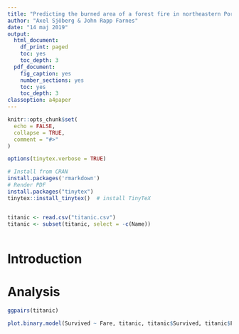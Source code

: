 ```yaml
---
title: "Predicting the burned area of a forest fire in northeastern Portugal"
author: "Axel Sjöberg & John Rapp Farnes"
date: "14 maj 2019"
output:
  html_document:
    df_print: paged
    toc: yes
    toc_depth: 3
  pdf_document:
    fig_caption: yes
    number_sections: yes
    toc: yes
    toc_depth: 3
classoption: a4paper
---
```


```r
knitr::opts_chunk$set(
  echo = FALSE,
  collapse = TRUE,
  comment = "#>"
)

options(tinytex.verbose = TRUE)
```

```r
# Install from CRAN
install.packages('rmarkdown')
# Render PDF
install.packages("tinytex")
tinytex::install_tinytex()  # install TinyTeX

```

```r

```

```r
titanic <- read.csv("titanic.csv")
titanic <- subset(titanic, select = -c(Name))
  
```



<!-- Abstract? -->

# Introduction

<!-- The aim of this paper is to use meteorological and other data collected in the northeast of Portugal to predict the burned area of a forest fire. The dependent variable in this paper will be the burned area of the forest (in ha) and the independent variables considered are listed below -->

# Analysis

```r
ggpairs(titanic)
```

```r

plot.binary.model(Survived ~ Fare, titanic, titanic$Survived, titanic$Fare, "Fare", c(0, 500), 40)
```



<!-- ```{r} -->
<!-- hist(dataset$area) -->
<!-- hist(dataset$rain) -->

<!-- hist(log(dataset$area)) -->
<!-- hist(log(dataset$area + 1)) -->
<!-- hist(log(dataset$rain)) -->
<!-- hist(log(dataset$rain + 1)) -->

<!-- hist(dataset$temp) -->
<!-- hist(dataset$RH) -->
<!-- hist(dataset$wind) -->

<!-- plot(dataset$X, dataset$Y) -->

<!-- #temp, RH, wind and rain -->
<!-- pairs(~ area + temp + RH + wind + rain, data = dataset) -->

<!-- pairs(~ log(area + 1) + temp + RH + wind + log(rain + 1), data = dataset) -->

<!-- ``` -->

<!-- ```{r} -->
<!-- hist(dataset$FFMC) -->
<!-- hist((dataset$FFMC)^(1/3)) -->


<!-- # FFMC, DMC, DC, ISI -->
<!-- pairs(~ area + FFMC + DMC + DC + ISI, data = dataset) -->
<!-- pairs(~ log(area + 1) + FFMC + DMC + DC + ISI, data = dataset) -->

<!-- pairs(~ FFMC + DMC + DC + ISI + temp + RH + wind + log(rain + 1), data = dataset) -->

<!-- # pairs(~ log(area + 1) + FFMC.squared + DMC + DC + ISI, data = dataset) -->
<!-- ``` -->


<!-- ```{r} -->
<!-- dataset <- cbind(dataset, log.area = log(dataset$area + 1), log.rain = log(dataset$rain + 1)) -->

<!-- ``` -->

<!-- ```{r} -->
<!-- dataset.cut <- dataset[dataset$area > 0,] -->
<!-- dataset.cut -->

<!-- pairs(~ log(area) + temp + RH + wind, data = dataset.cut) -->


<!-- ``` -->



<!-- ```{r} -->
<!-- inverse.log <- function(x) exp(x) - 1 -->

<!-- model.wind <- plot.correlation.model(area ~ wind, "wind", c(0, 10)) -->
<!-- model.temp <- plot.correlation.model(area ~ temp, "temp", c(0, 35)) -->
<!-- model.RH <- plot.correlation.model(area ~ RH, "RH", c(15, 110)) -->

<!-- summary(model.wind) -->
<!-- summary(model.temp) -->
<!-- summary(model.RH) -->

<!-- calc.metrics.models(list(model.wind, model.temp, model.RH), c("wind", "temp", "RH")) -->

<!-- ``` -->
<!-- ```{r} -->
<!-- dataset -->
<!-- hist(dataset$area) -->
<!-- summary(dataset$area) -->
<!-- ``` -->

<!-- ```{r} -->

<!-- dataset <- cbind(dataset, big.fire = ifelse(dataset$area > 0, 1, 0)) -->

<!-- pairs(~ big.fire + temp + RH + wind, data = dataset) -->

<!-- ``` -->

<!-- ```{r} -->

<!-- model.wind <- plot.binary.model(big.fire ~ wind, dataset$big.fire, dataset$wind, "wind", c(0, 10), 10) -->
<!-- model.temp <- plot.binary.model(big.fire ~ temp, dataset$big.fire, dataset$temp, "temp", c(0, 35), 10) -->
<!-- model.RH <- plot.binary.model(big.fire ~ RH, dataset$big.fire, dataset$RH, "RH", c(15, 110), 10) -->

<!-- summary(model.temp) -->
<!-- ``` -->


